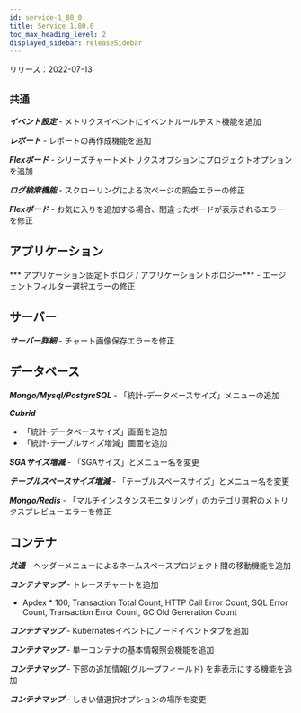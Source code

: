 ```yaml
---
id: service-1_80_0
title: Service 1.80.0
toc_max_heading_level: 2
displayed_sidebar: releaseSidebar
---
```



リリース：2022-07-13

## `共通`

***イベント設定*** - メトリクスイベントにイベントルールテスト機能を追加

***レポート*** - レポートの再作成機能を追加

***Flexボード*** - シリーズチャートメトリクスオプションにプロジェクトオプションを追加

***ログ検索機能*** - スクローリングによる次ページの照会エラーの修正

***Flexボード*** - お気に入りを追加する場合、間違ったボードが表示されるエラーを修正

## アプリケーション

*** アプリケーション固定トポロジ / アプリケーショントポロジー*** - エージェントフィルター選択エラーの修正

## サーバー

***サーバー詳細*** - チャート画像保存エラーを修正

## データベース

***Mongo/Mysql/PostgreSQL*** - 「統計-データベースサイズ」メニューの追加

***Cubrid***

- 「統計-データベースサイズ」画面を追加
- 「統計-テーブルサイズ増減」画面を追加

***SGAサイズ増減*** - 「SGAサイズ」とメニュー名を変更

***テーブルスペースサイズ増減*** - 「テーブルスペースサイズ」とメニュー名を変更

***Mongo/Redis*** - 「マルチインスタンスモニタリング」のカテゴリ選択のメトリクスプレビューエラーを修正

## コンテナ

***共通*** - ヘッダーメニューによるネームスペースプロジェクト間の移動機能を追加

***コンテナマップ*** - トレースチャートを追加

- Apdex \* 100, Transaction Total Count, HTTP Call Error Count, SQL Error Count, Transaction Error Count, GC Old Generation Count

***コンテナマップ*** - Kubernatesイベントにノードイベントタブを追加

***コンテナマップ*** - 単一コンテナの基本情報照会機能を追加

***コンテナマップ*** - 下部の追加情報(グループフィールド) を非表示にする機能を追加

***コンテナマップ*** - しきい値選択オプションの場所を変更
